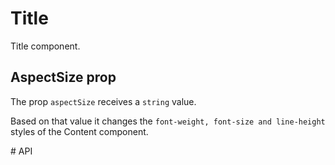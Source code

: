 


<Meta of={TitleMeta} />

# Title

Title component.

<Canvas of={TitleMeta.Playground} />

<Controls />

## AspectSize prop

The prop `aspectSize` receives a `string` value.

Based on that value it changes the `font-weight, font-size and line-height` styles of the Content component.

<Canvas>
	<Story of={TitleMeta.ExtraSmall} />
	<Story of={TitleMeta.Small} />
	<Story of={TitleMeta.Medium} />
	<Story of={TitleMeta.Large} />
	<Story of={TitleMeta.ExtraLarge} />
</Canvas>
# API

<ArgTypes of={Title} />
